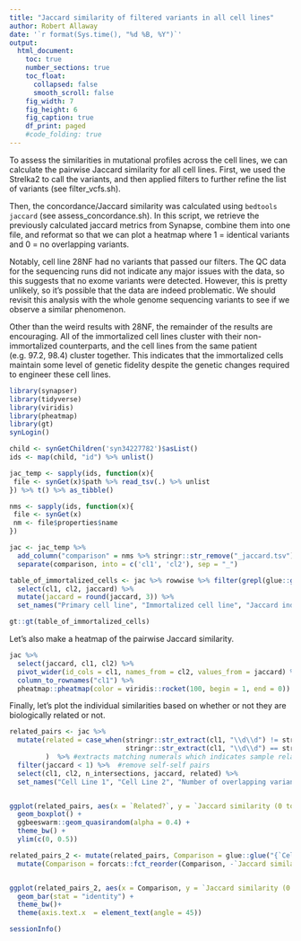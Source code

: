 ```yaml
---
title: "Jaccard similarity of filtered variants in all cell lines"
author: Robert Allaway
date: '`r format(Sys.time(), "%d %B, %Y")`'
output: 
  html_document:
    toc: true
    number_sections: true
    toc_float:
      collapsed: false
      smooth_scroll: false
    fig_width: 7
    fig_height: 6
    fig_caption: true
    df_print: paged 
    #code_folding: true 
---
```


To assess the similarities in mutational profiles across the cell lines, we can calculate the pairwise Jaccard similarity for all cell lines. First, we used the Strelka2 to call the variants, and then applied filters to further refine the list of variants (see filter_vcfs.sh). 

Then, the concordance/Jaccard similarity was calculated using `bedtools jaccard` (see assess_concordance.sh). 
In this script, we retrieve the previously calculated jaccard metrics from Synapse, combine them into one file, and reformat so that we can plot a heatmap where 1 = identical variants and 0 = no overlapping variants. 

Notably, cell line 28NF had no variants that passed our filters. The QC data for the sequencing runs did not indicate any major issues with the data, so this suggests that no exome variants were detected. However, this is pretty unlikely, so it's possible that the data are indeed problematic. We should revisit this analysis with the whole genome sequencing variants to see if we observe a similar phenomenon.

Other than the weird results with 28NF, the remainder of the results are encouraging. All of the immortalized cell lines cluster with their non-immortalized counterparts, and the cell lines from the same patient (e.g. 97.2, 98.4) cluster together. This indicates that the immortalized cells maintain some level of genetic fidelity despite the genetic changes required to engineer these cell lines. 

```r
library(synapser)
library(tidyverse)
library(viridis)
library(pheatmap)
library(gt)
synLogin()

child <- synGetChildren('syn34227782')$asList()
ids <- map(child, "id") %>% unlist()

jac_temp <- sapply(ids, function(x){
 file <- synGet(x)$path %>% read_tsv(.) %>% unlist
}) %>% t() %>% as_tibble()

nms <- sapply(ids, function(x){
 file <- synGet(x)
 nm <- file$properties$name
}) 

jac <- jac_temp %>% 
  add_column("comparison" = nms %>% stringr::str_remove("_jaccard.tsv")) %>% 
  separate(comparison, into = c('cl1', 'cl2'), sep = "_")  

table_of_immortalized_cells <- jac %>% rowwise %>% filter(grepl(glue::glue("i{cl1}"), cl2)) %>% 
  select(cl1, cl2, jaccard) %>% 
  mutate(jaccard = round(jaccard, 3)) %>% 
  set_names("Primary cell line", "Immortalized cell line", "Jaccard index")

gt::gt(table_of_immortalized_cells)


```

Let's also make a heatmap of the pairwise Jaccard similarity. 

```r
jac %>% 
  select(jaccard, cl1, cl2) %>% 
  pivot_wider(id_cols = cl1, names_from = cl2, values_from = jaccard) %>% 
  column_to_rownames("cl1") %>% 
  pheatmap::pheatmap(color = viridis::rocket(100, begin = 1, end = 0))


```

Finally, let's plot the individual similarities based on whether or not they are biologically related or not. 

```r
related_pairs <- jac %>% 
  mutate(related = case_when(stringr::str_extract(cl1, "\\d\\d") != stringr::str_extract(cl2, "\\d\\d") ~ FALSE,
                             stringr::str_extract(cl1, "\\d\\d") == stringr::str_extract(cl2, "\\d\\d") ~ TRUE)
         )  %>% #extracts matching numerals which indicates sample relatedness (e.g. 28cNF is from same patient as i28cNF, etc) and determines if they match, whether or not the samples are related
  filter(jaccard < 1) %>%  #remove self-self pairs
  select(cl1, cl2, n_intersections, jaccard, related) %>% 
  set_names("Cell Line 1", "Cell Line 2", "Number of overlapping variants", "Jaccard similarity (0 to 1)", "Related?")


ggplot(related_pairs, aes(x = `Related?`, y = `Jaccard similarity (0 to 1)`)) +
  geom_boxplot() +
  ggbeeswarm::geom_quasirandom(alpha = 0.4) +
  theme_bw() + 
  ylim(c(0, 0.5))

related_pairs_2 <- mutate(related_pairs, Comparison = glue::glue("{`Cell Line 1`}_{`Cell Line 2`}")) %>% 
  mutate(Comparison = forcats::fct_reorder(Comparison, -`Jaccard similarity (0 to 1)`))


ggplot(related_pairs_2, aes(x = Comparison, y = `Jaccard similarity (0 to 1)`, fill =  `Related?`)) +
  geom_bar(stat = "identity") +
  theme_bw()+
  theme(axis.text.x  = element_text(angle = 45))

```

```r
sessionInfo()
```

